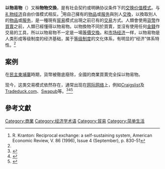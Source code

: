 {{citecheck|time=2015-09-20}}
'''以物易物'''（{{lang-en|barter economy}}）又稱'''物物交換'''，是有社会契约或明确协议条件下的[[交换价值|交换价值]][[模式|模式]]。与[[礼物经济|礼物经济]]自由价值模式相反。<ref name = Kranton>R. Kranton: Reciprocal exchange: a self-sustaining system, American Economic Review, V. 86 (1996), Issue 4 (September), p. 830-51</ref>用自己擁有的[[物品|物品]]或[[服务|服务]]與別人[[交換|交換]]，以換取別人的[[物品|物品]]或[[服务|服务]]，是一種現有[[貿易|貿易]]模式出現之前已有的[[交易|交易]]方式。人類會使用[[貨幣|貨幣]]作[[買賣|買賣]]之前，人類已經懂得以物易物。以物換物不同於買賣，並沒有使用任何[[金錢|金錢]]作交易的工具，所以以物易物不一定是一場[[等價交換|等價交換]]。和[[市场经济|市场经济]]一样，以物易物是人类形成等级制度的经济基础，属于[[等级制度|等级制度]]的文化体系，有明显的“经济”体系特性。<ref name=Kranton/>

==案例==
在[[民主柬埔寨|民主柬埔寨]]時期，貨幣被徹底廢除，全國的商業買賣完全採以物易物。

现今，这类交易模式依然存在，通常出现在[[网际网络|网际网络]]上，例如[[Craigslist|Craigslist]]及[[Tradeduck.com|Tradeduck.com]]、[[Swapub|Swapub]]等。<ref>{{Cite web |url=http://www.huffingtonpost.com/tag/craigslist-bartering |title=存档副本 |accessdate=2009-10-15 |archive-date=2009-09-26 |archive-url=https://web.archive.org/web/20090926152246/http://www.huffingtonpost.com/tag/craigslist-bartering |dead-url=no }}</ref><ref>{{Cite web |url=http://www.tradeduck.com/ |title=TradeDuck.com - 香港以物易物網 |accessdate=2010-05-11 |archive-date=2010-09-02 |archive-url=https://web.archive.org/web/20100902114348/http://www.tradeduck.com/ |dead-url=no }}</ref><ref>{{Cite web |url=https://swapub.com/ |title=存档副本 |accessdate=2020-09-29 |archive-date=2020-09-21 |archive-url=https://web.archive.org/web/20200921075338/https://swapub.com/ |dead-url=no }}</ref>

== 參考文獻 ==
<references />

{{Means of Exchange|state=collapsed}}
{{共享经济|state=collapsed}}
{{Simple living|state=collapsed}}
{{Commerce-stub}}

{{Authority control}}
[[Category:商業|Category:商業]]
[[Category:经济学术语|Category:经济学术语]]
[[Category:貿易|Category:貿易]]
[[Category:简单生活|Category:简单生活]]